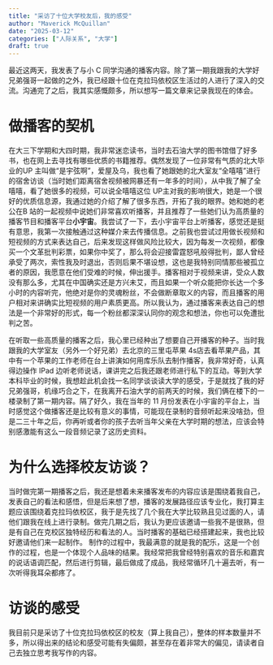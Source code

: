```yaml
---
title: "采访了十位大学校友后，我的感受"
author: "Maverick McQuillan"
date: "2025-03-12"
categories: ["人际关系", "大学"]
draft: true
---
```


最近这两天，我发表了与小 C 同学沟通的播客内容。除了第一期我跟我的大学好兄弟强哥一起做的之外，我已经跟十位在克拉玛依校区生活过的人进行了深入的交流。沟通完了之后，我其实感慨颇多，所以想写一篇文章来记录我现在的体会。

# 做播客的契机

在大三下学期和大四时期，我非常迷恋读书，当时去石油大学的图书馆借了好多书，也在网上去寻找有哪些优质的书籍推荐。偶然发现了一位非常有气质的北大毕业的UP 主叫做“是宇弦啊”，爱屋及乌，我也看了她跟她的北大室友“全嘻嘻”进行的宿舍访谈（当时她们距离宿舍视频被网暴还有一年多的时间），从中我了解了全嘻嘻，看了她很多的视频，可以说全嘻嘻这位 UP主对我的影响很大，她是一个很好的优质信息源，我通过她的介绍了解了很多东西，开拓了我的眼界。她和她的老公在B 站的一起视频中说她们非常喜欢听播客，并且推荐了一些她们认为高质量的播客节目和播客平台**小宇宙**。我尝试了一下，去小宇宙平台上听播客，感觉还是挺有意思，我第一次接触通过这种媒介来去传播信息。之前我也尝试过用做长视频和短视频的方式来表达自己，后来发现这样做风险比较大，因为每发一次视频，都像买一个文革批判彩票，如果你中奖了，那么将会迎接雷霆怒吼般得批判，鄙人曾经承受了两次，索性我及时退出，否则后果不堪设想，这也是我特别同情那些被孤立者的原因，我愿意在他们受难的时候，伸出援手。播客相对于视频来讲，受众人数没有那么多，尤其在中国确实还是方兴未艾，而且如果一个听众能把你长达一个多小时的内容听完，他绝对是你的灵魂粉丝，不会做断章取义的内容，而且播客的用户相对来讲确实比短视频的用户素质更高。所以我认为，通过播客来表达自己的想法是一个非常好的形式，每一个粉丝都深深认同你的观念和想法，你也可以免遭批判之苦。

在听取一些高质量的播客之后，我心里已经种出了想要自己开播客的种子。当时我跟我的大学室友（另外一个好兄弟）去北京的三里屯苹果 4s店去看苹果产品，其中有一个苹果的工作老师在台上讲演如何用库乐队去制作播客，我非常好奇，认真得边操作 IPad 边听老师说话，课讲完之后我还跟老师进行私下的互动。等到大学本科毕业的时候，我想趁此机会找一名同学谈谈读大学的感受，于是就找了我的好兄弟强哥，机缘巧合之下，在我离开石油大学的前两天的时候，我们俩在楼下的一楼录制了第一期内容。隔了好久，我在当年的 11 月份发表在小宇宙的平台上，当时感觉这个做播客还是比较有意义的事情，可能现在录制的音频听起来没啥劲，但是二三十年之后，你再听或者你的孩子去听当年父亲在大学时期的想法，应该会特别感激能有这么一段音频记录了这历史资料。

# 为什么选择校友访谈？

当时做完第一期播客之后，我还是想着未来播客发布的内容应该是围绕着我自己，发表自己的看法和感悟，但是后来想了想，播客的发展路径应该专业化，我打算主题应该围绕着克拉玛依校区，我于是先找了几个我在大学比较熟且见过面的人，请他们跟我在线上进行录制。做完几期之后，我认为更应该邀请一些我不是很熟，但是有自己在克校区独特经历和看法的人。当时播客的基础已经搭建起来，我也比较好邀请他们来一起制作。 制作的过程中，我最满意的就是我的配乐，这是一个创作的过程，也是一个体现个人品味的结果。我经常把我曾经特别喜欢的音乐和嘉宾的说话语调匹配，然后进行剪辑，最后做成了成品，我经常循环几十遍去听，有一次听得我耳朵都疼了。

# 访谈的感受
我目前只是采访了十位克拉玛依校区的校友（算上我自己），整体的样本数量并不多，所以得出来的结论和感受可能有失偏颇，甚至存在着非常大的偏见，请读者自己去独立思考我写作的内容。
